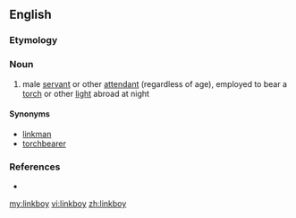 ==English==

===Etymology===
{{compound|link|t1=torch, light|boy|t2=man, servant}}

===Noun===
{{en-noun|linkmen}}

# male [[servant]] or other [[attendant]] (regardless of age), employed to bear a [[torch]] or other [[light]] abroad at night

====Synonyms====
* [[linkman]]
* [[torchbearer]]

===References===
* {{R:Websters}}

[[my:linkboy]]
[[vi:linkboy]]
[[zh:linkboy]]